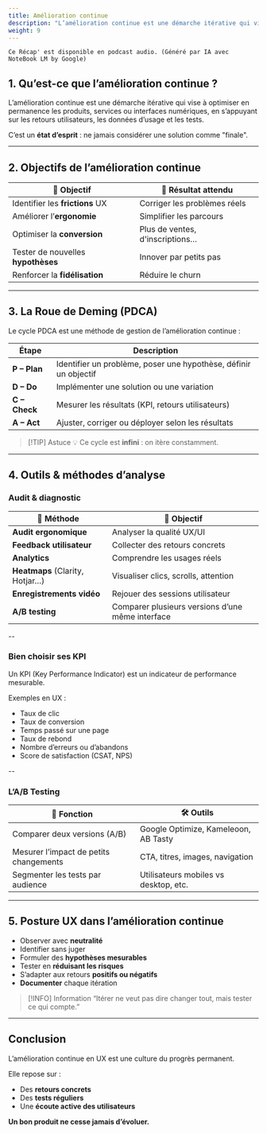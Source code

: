 ```yaml
---
title: Amélioration continue
description: "L’amélioration continue est une démarche itérative qui vise à optimiser en permanence les produits, services ou interfaces numériques, en s’appuyant sur les retours utilisateurs, les données d’usage et les tests."
weight: 9
---
```



```
Ce Récap' est disponible en podcast audio. (Généré par IA avec NoteBook LM by Google)
```

<SrtPlayer
  client:only="react"
  audioSrc="/podcasts/continuous-improvement.m4a"
  srtUrl="/podcasts/continuous-improvement.srt"
/>

## 1. Qu’est-ce que l’amélioration continue ?

L’amélioration continue est une démarche itérative qui vise à optimiser en permanence les produits, services ou interfaces numériques, en s’appuyant sur les retours utilisateurs, les données d’usage et les tests.

C’est un **état d’esprit** : ne jamais considérer une solution comme "finale".

---

## 2. Objectifs de l’amélioration continue

| 🎯 Objectif                        | 🔧 Résultat attendu             |
| ---------------------------------- | ------------------------------- |
| Identifier les **frictions** UX    | Corriger les problèmes réels    |
| Améliorer l’**ergonomie**          | Simplifier les parcours         |
| Optimiser la **conversion**        | Plus de ventes, d'inscriptions… |
| Tester de nouvelles **hypothèses** | Innover par petits pas          |
| Renforcer la **fidélisation**      | Réduire le churn                |

---

## 3. La Roue de Deming (PDCA)

Le cycle PDCA est une méthode de gestion de l’amélioration continue :

| Étape         | Description                                                      |
| ------------- | ---------------------------------------------------------------- |
| **P – Plan**  | Identifier un problème, poser une hypothèse, définir un objectif |
| **D – Do**    | Implémenter une solution ou une variation                        |
| **C – Check** | Mesurer les résultats (KPI, retours utilisateurs)                |
| **A – Act**   | Ajuster, corriger ou déployer selon les résultats                |

> [!TIP] Astuce
> 💡 Ce cycle est **infini** : on itère constamment.

---

## 4. Outils & méthodes d’analyse

### Audit & diagnostic

| 🔧 Méthode                      | 🎯 Objectif                                      |
| ------------------------------- | ------------------------------------------------ |
| **Audit ergonomique**           | Analyser la qualité UX/UI                        |
| **Feedback utilisateur**        | Collecter des retours concrets                   |
| **Analytics**                   | Comprendre les usages réels                      |
| **Heatmaps** (Clarity, Hotjar…) | Visualiser clics, scrolls, attention             |
| **Enregistrements vidéo**       | Rejouer des sessions utilisateur                 |
| **A/B testing**                 | Comparer plusieurs versions d’une même interface |

--

### Bien choisir ses KPI

Un KPI (Key Performance Indicator) est un indicateur de performance mesurable.

Exemples en UX :

- Taux de clic
- Taux de conversion
- Temps passé sur une page
- Taux de rebond
- Nombre d’erreurs ou d’abandons
- Score de satisfaction (CSAT, NPS)

--

### L’A/B Testing

| 📌 Fonction                            | 🛠 Outils                              |
| -------------------------------------- | ------------------------------------- |
| Comparer deux versions (A/B)           | Google Optimize, Kameleoon, AB Tasty  |
| Mesurer l’impact de petits changements | CTA, titres, images, navigation       |
| Segmenter les tests par audience       | Utilisateurs mobiles vs desktop, etc. |

---

## 5. Posture UX dans l’amélioration continue

- Observer avec **neutralité**
- Identifier sans juger
- Formuler des **hypothèses mesurables**
- Tester en **réduisant les risques**
- S’adapter aux retours **positifs ou négatifs**
- **Documenter** chaque itération

> [!INFO] Information
> “Itérer ne veut pas dire changer tout, mais tester ce qui compte.”

---

## Conclusion

L’amélioration continue en UX est une culture du progrès permanent.

Elle repose sur :

- Des **retours concrets**
- Des **tests réguliers**
- Une **écoute active des utilisateurs**

**Un bon produit ne cesse jamais d’évoluer.**
